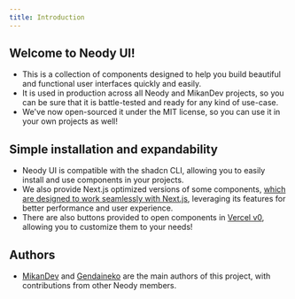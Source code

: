 ```yaml
---
title: Introduction
---
```


## Welcome to Neody UI!
- This is a collection of components designed to help you build beautiful and functional user interfaces quickly and easily.
- It is used in production across all Neody and MikanDev projects, so you can be sure that it is battle-tested and ready for any kind of use-case.
- We've now open-sourced it under the MIT license, so you can use it in your own projects as well!

## Simple installation and expandability
- Neody UI is compatible with the shadcn CLI, allowing you to easily install and use components in your projects.
- We also provide Next.js optimized versions of some components, [which are designed to work seamlessly with Next.js](/docs/nextjs-components), leveraging its features for better performance and user experience.
- There are also buttons provided to open components in [Vercel v0](https://v0.dev), allowing you to customize them to your needs!

## Authors
- [MikanDev](https://github.com/maamokun) and [Gendaineko](https://github.com/gendaineko2222) are the main authors of this project, with contributions from other Neody members.